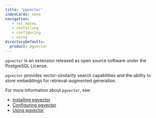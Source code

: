 ```yaml
---
title: 'pgvector'
indexCards: none
navigation:
   - rel_notes
   - installing
   - configuring
   - using
directoryDefaults:
  product: pgvector
---
```


`pgvector` is an extension released as open source software under the PostgreSQL License. 

`pgvector` provides vector-similarity search capabilities and the ability to store embeddings for retrieval-augmented generation.  

For more information about `pgvector`, see:

- [Installing pgvector](installing.mdx)
- [Configuring pgvector](configuring.mdx)
- [Using pgvector](using.mdx)
